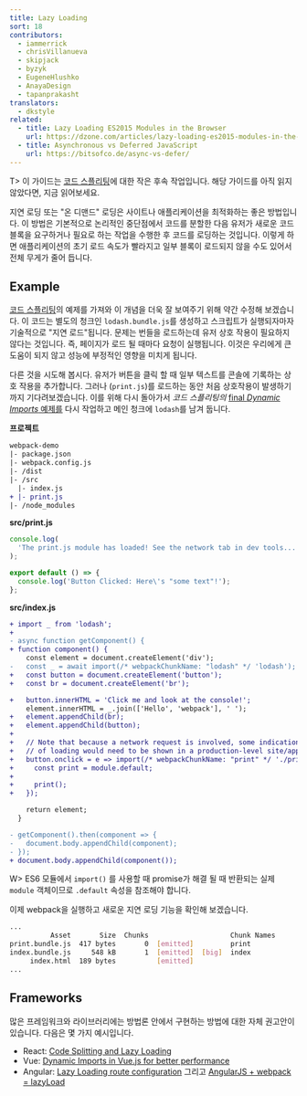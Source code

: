 ```yaml
---
title: Lazy Loading
sort: 18
contributors:
  - iammerrick
  - chrisVillanueva
  - skipjack
  - byzyk
  - EugeneHlushko
  - AnayaDesign
  - tapanprakasht
translators:
  - dkstyle
related:
  - title: Lazy Loading ES2015 Modules in the Browser
    url: https://dzone.com/articles/lazy-loading-es2015-modules-in-the-browser
  - title: Asynchronous vs Deferred JavaScript
    url: https://bitsofco.de/async-vs-defer/
---
```


T> 이 가이드는 [코드 스플리팅](/guides/code-splitting)에 대한 작은 후속 작업입니다. 해당 가이드를 아직 읽지 않았다면, 지금 읽어보세요.

지연 로딩 또는 "온 디맨드" 로딩은 사이트나 애플리케이션을 최적화하는 좋은 방법입니다. 이 방법은 기본적으로 논리적인 중단점에서 코드를 분할한 다음 유저가 새로운 코드 블록을 요구하거나 필요로 하는 작업을 수행한 후 코드를 로딩하는 것입니다. 이렇게 하면 애플리케이션의 초기 로드 속도가 빨라지고 일부 블록이 로드되지 않을 수도 있어서 전체 무게가 줄어 듭니다.

## Example

[코드 스플리팅](/guides/code-splitting/#dynamic-imports)의 예제를 가져와 이 개념을 더욱 잘 보여주기 위해 약간 수정해 보겠습니다. 이 코드는 별도의 청크인 `lodash.bundle.js`를 생성하고 스크립트가 실행되자마자 기술적으로 "지연 로드"됩니다. 문제는 번들을 로드하는데 유저 상호 작용이 필요하지 않다는 것입니다. 즉, 페이지가 로드 될 때마다 요청이 실행됩니다. 이것은 우리에게 큰 도움이 되지 않고 성능에 부정적인 영향을 미치게 됩니다.

다른 것을 시도해 봅시다. 유저가 버튼을 클릭 할 때 일부 텍스트를 콘솔에 기록하는 상호 작용을 추가합니다. 그러나 (`print.js`)를 로드하는 동안 처음 상호작용이 발생하기까지 기다려보겠습니다. 이를 위해 다시 돌아가서 _코드 스플리팅의_ [final _Dynamic Imports_ 예제를](/guides/code-splitting/#dynamic-imports) 다시 작업하고 메인 청크에 `lodash`를 남겨 둡니다.

**프로젝트**

```diff
webpack-demo
|- package.json
|- webpack.config.js
|- /dist
|- /src
  |- index.js
+ |- print.js
|- /node_modules
```

**src/print.js**

```js
console.log(
  'The print.js module has loaded! See the network tab in dev tools...'
);

export default () => {
  console.log('Button Clicked: Here\'s "some text"!');
};
```

**src/index.js**

```diff
+ import _ from 'lodash';
+
- async function getComponent() {
+ function component() {
    const element = document.createElement('div');
-   const _ = await import(/* webpackChunkName: "lodash" */ 'lodash');
+   const button = document.createElement('button');
+   const br = document.createElement('br');

+   button.innerHTML = 'Click me and look at the console!';
    element.innerHTML = _.join(['Hello', 'webpack'], ' ');
+   element.appendChild(br);
+   element.appendChild(button);
+
+   // Note that because a network request is involved, some indication
+   // of loading would need to be shown in a production-level site/app.
+   button.onclick = e => import(/* webpackChunkName: "print" */ './print').then(module => {
+     const print = module.default;
+
+     print();
+   });

    return element;
  }

- getComponent().then(component => {
-   document.body.appendChild(component);
- });
+ document.body.appendChild(component());
```

W> ES6 모듈에서 `import()` 를 사용할 때 promise가 해결 될 때 반환되는 실제 `module` 객체이므로 `.default` 속성을 참조해야 합니다.

이제 webpack을 실행하고 새로운 지연 로딩 기능을 확인해 보겠습니다.

```bash
...
          Asset       Size  Chunks                    Chunk Names
print.bundle.js  417 bytes       0  [emitted]         print
index.bundle.js     548 kB       1  [emitted]  [big]  index
     index.html  189 bytes          [emitted]
...
```

## Frameworks

많은 프레임워크와 라이브러리에는 방법론 안에서 구현하는 방법에 대한 자체 권고안이 있습니다. 다음은 몇 가지 예시입니다.

- React: [Code Splitting and Lazy Loading](https://reactjs.org/docs/code-splitting.html)
- Vue: [Dynamic Imports in Vue.js for better performance](https://vuedose.tips/tips/dynamic-imports-in-vue-js-for-better-performance/)
- Angular: [Lazy Loading route configuration](https://angular.io/guide/router#milestone-6-asynchronous-routing) 그리고 [AngularJS + webpack = lazyLoad](https://medium.com/@var_bin/angularjs-webpack-lazyload-bb7977f390dd)
